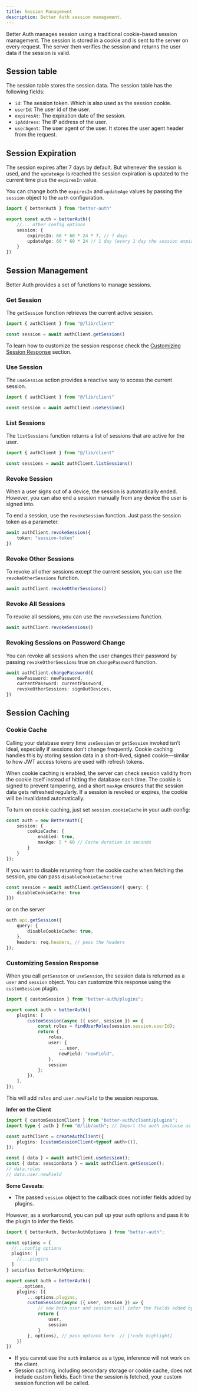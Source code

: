 ```yaml
---
title: Session Management
description: Better Auth session management.
---
```


Better Auth manages session using a traditional cookie-based session management. The session is stored in a cookie and is sent to the server on every request. The server then verifies the session and returns the user data if the session is valid.

## Session table

The session table stores the session data. The session table has the following fields:

- `id`: The session token. Which is also used as the session cookie.
- `userId`: The user id of the user.
- `expiresAt`: The expiration date of the session.
- `ipAddress`: The IP address of the user.
- `userAgent`: The user agent of the user. It stores the user agent header from the request.

## Session Expiration

The session expires after 7 days by default. But whenever the session is used, and the `updateAge` is reached the session expiration is updated to the current time plus the `expiresIn` value.

You can change both the `expiresIn` and `updateAge` values by passing the `session` object to the `auth` configuration.

```ts title="auth.ts"
import { betterAuth } from "better-auth"

export const auth = betterAuth({
    //... other config options
    session: {
        expiresIn: 60 * 60 * 24 * 7, // 7 days
        updateAge: 60 * 60 * 24 // 1 day (every 1 day the session expiration is updated)
    }
})
```

## Session Management

Better Auth provides a set of functions to manage sessions.

### Get Session

The `getSession` function retrieves the current active session.

```ts client="client.ts"
import { authClient } from "@/lib/client"

const session = await authClient.getSession()
```

To learn how to customize the session response check the [Customizing Session Response](#customizing-session-response) section.

### Use Session

The `useSession` action provides a reactive way to access the current session.

```ts client="client.ts"
import { authClient } from "@/lib/client"

const session = await authClient.useSession()
```

### List Sessions

The `listSessions` function returns a list of sessions that are active for the user.

```ts title="client.ts"
import { authClient } from "@/lib/client"

const sessions = await authClient.listSessions()
```

### Revoke Session

When a user signs out of a device, the session is automatically ended. However, you can also end a session manually from any device the user is signed into.

To end a session, use the `revokeSession` function. Just pass the session token as a parameter.

```ts title="client.ts"
await authClient.revokeSession({
    token: "session-token"
})
```

### Revoke Other Sessions

To revoke all other sessions except the current session, you can use the `revokeOtherSessions` function.

```ts title="client.ts"
await authClient.revokeOtherSessions()
```

### Revoke All Sessions

To revoke all sessions, you can use the `revokeSessions` function.

```ts title="client.ts"
await authClient.revokeSessions()
```

### Revoking Sessions on Password Change

You can revoke all sessions when the user changes their password by passing `revokeOtherSessions` true on `changePassword` function.

```ts title="auth.ts"
await authClient.changePassword({
    newPassword: newPassword,
    currentPassword: currentPassword,
    revokeOtherSessions: signOutDevices,
})
```

## Session Caching

### Cookie Cache

Calling your database every time `useSession` or `getSession` invoked isn’t ideal, especially if sessions don’t change frequently. Cookie caching handles this by storing session data in a short-lived, signed cookie—similar to how JWT access tokens are used with refresh tokens.

When cookie caching is enabled, the server can check session validity from the cookie itself instead of hitting the database each time. The cookie is signed to prevent tampering, and a short `maxAge` ensures that the session data gets refreshed regularly. If a session is revoked or expires, the cookie will be invalidated automatically.

To turn on cookie caching, just set `session.cookieCache` in your auth config:

```ts title="auth.ts"
const auth = new BetterAuth({
    session: {
        cookieCache: {
            enabled: true,
            maxAge: 5 * 60 // Cache duration in seconds
        }
    }
});
```

If you want to disable returning from the cookie cache when fetching the session, you can pass `disableCookieCache:true`

```ts title="client.ts"
const session = await authClient.getSession({ query: {
    disableCookieCache: true
}})
```

or on the server

```ts title="server.ts"
auth.api.getSession({
    query: {
        disableCookieCache: true,
    }, 
    headers: req.headers, // pass the headers
});
```


### Customizing Session Response

When you call `getSession` or `useSession`, the session data is returned as a `user` and `session` object. You can customize this response using the `customSession` plugin.

```ts title="auth.ts"
import { customSession } from "better-auth/plugins";

export const auth = betterAuth({
    plugins: [
        customSession(async ({ user, session }) => {
            const roles = findUserRoles(session.session.userId);
            return {
                roles,
                user: {
                    ...user,
                    newField: "newField",
                },
                session
            };
        }),
    ],
});
```

This will add `roles` and `user.newField` to the session response.

**Infer on the Client**

```ts title="client.ts"
import { customSessionClient } from "better-auth/client/plugins";
import type { auth } from "@/lib/auth"; // Import the auth instance as a type

const authClient = createAuthClient({
    plugins: [customSessionClient<typeof auth>()],
});

const { data } = await authClient.useSession();
const { data: sessionData } = await authClient.getSession();
// data.roles
// data.user.newField
```

**Some Caveats**: 

- The passed `session` object to the callback does not infer fields added by plugins.  

However, as a workaround, you can pull up your auth options and pass it to the plugin to infer the fields.

```ts
import { betterAuth, BetterAuthOptions } from "better-auth";

const options = {
  //...config options
  plugins: [
    //...plugins
  ]
} satisfies BetterAuthOptions;

export const auth = betterAuth({
    ...options,
    plugins: [{
        ...options.plugins,
        customSession(async ({ user, session }) => {
            // now both user and session will infer the fields added by plugins and your custom fields
            return {
                user,
                session
            }
        }, options), // pass options here  // [!code highlight]
    }]
})
```

- If you cannot use the `auth` instance as a type, inference will not work on the client.  
- Session caching, including secondary storage or cookie cache, does not include custom fields. Each time the session is fetched, your custom session function will be called.

